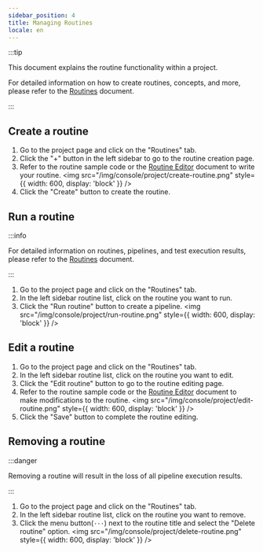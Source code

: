 ```yaml
---
sidebar_position: 4
title: Managing Routines
locale: en
---
```



:::tip

This document explains the routine functionality within a project.

For detailed information on how to create routines, concepts, and more, please refer to the [Routines](/script-and-routine/introduction) document.

:::

## Create a routine

<ProjectWritePermission prefix="Creating a routine" />

1. Go to the project page and click on the "Routines" tab.
2. Click the "+" button in the left sidebar to go to the routine creation page.
3. Refer to the routine sample code or the [Routine Editor](/script-and-routine/routine/editor) document to write your routine.
   <img
     src="/img/console/project/create-routine.png"
     style={{ width: 600, display: 'block' }}
   />
4. Click the "Create" button to create the routine.

## Run a routine

<ProjectWritePermission prefix="Running a routine" />

:::info

For detailed information on routines, pipelines, and test execution results, please refer to the [Routines](/script-and-routine/routine/about) document.

:::

1. Go to the project page and click on the "Routines" tab.
2. In the left sidebar routine list, click on the routine you want to run.
3. Click the "Run routine" button to create a pipeline.
   <img
     src="/img/console/project/run-routine.png"
     style={{ width: 600, display: 'block' }}
   />

## Edit a routine

<ProjectWritePermission prefix="Editing a routine" />

1. Go to the project page and click on the "Routines" tab.
2. In the left sidebar routine list, click on the routine you want to edit.
3. Click the "Edit routine" button to go to the routine editing page.
4. Refer to the routine sample code or the [Routine Editor](/script-and-routine/routine/editor) document to make modifications to the routine.
   <img
     src="/img/console/project/edit-routine.png"
     style={{ width: 600, display: 'block' }}
   />
5. Click the "Save" button to complete the routine editing.

## Removing a routine

<ProjectAdminPermission prefix="Removing a routine" />

:::danger

Removing a routine will result in the loss of all pipeline execution results.

:::

1. Go to the project page and click on the "Routines" tab.
2. In the left sidebar routine list, click on the routine you want to remove.
3. Click the menu button(`···`) next to the routine title and select the "Delete routine" option.
   <img
     src="/img/console/project/delete-routine.png"
     style={{ width: 600, display: 'block' }}
   />
